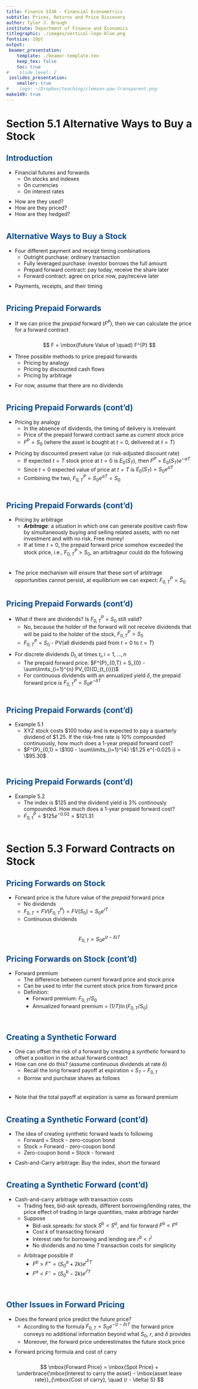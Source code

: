 ```yaml
---
title: Finance 5330 - Financial Econometrics
subtitle: Prices, Returns and Price Discovery 
author: Tyler J. Brough
institute: Department of Finance and Economics 
titlegraphic: ./images/vertical-logo-blue.png
fontsize: 10pt
output:
 beamer_presentation:
    template: ./beamer-template.tex
    keep_tex: false
    toc: true
#    slide_level: 2
 ioslides_presentation:
    smaller: true
#    logo: ~/Dropbox/teaching/clemson-paw-transparent.png
make149: true
---
```


<style>
slides > slide.backdrop {
  background: white;
  border-bottom: 0px;
  box-shadow: 0 0 0;
}


slides > slide {
  font-family: 'Open Sans', Helvetica, Arial, sans-serif;
  border-bottom: 3px solid  #F66733;
  box-shadow:  0 3px 0 #00488D;

}

.title-slide hgroup h1 {
  color: #00488D;
}



h2 {

  color: #00488D;
}

slides > slide.dark {
  background: #00488D !important;
  border-bottom: 0;
  box-shadow: 0 0 0;
}

.segue h2 {
  color: white;
}

slides > slide.title-slide {
  border-bottom: 0;
  box-shadow: 0 0 0;
}

ol, ul {

padding-bottom: 10px;

}

</style>


# Section 5.1 Alternative Ways to Buy a Stock 

## Introduction

- Financial futures and forwards
	- On stocks and indexes
	- On currencies
	- On interest rates
- How are they used?
- How are they priced?
- How are they hedged?


## Alternative Ways to Buy a Stock

- Four different payment and receipt timing combinations
	- Outright purchase: ordinary transaction
	- Fully leveraged purchase: investor borrows the full amount
	- Prepaid forward contract: pay today, receive the share later
	- Forward contract: agree on price now, pay/receive later

- Payments, receipts, and their timing

\begin{center}
 \includegraphics[width=7cm,height=4cm]{images/Picture1.png}
\end{center}


## Pricing Prepaid Forwards

- If we can price the _prepaid_ forward ($F^{P}$), then we can calculate the price
  for a forward contract

$$ 
F = \mbox{Future Value of \quad} F^{P}
$$

- Three possible methods to price prepaid forwards
	- Pricing by analogy
	- Pricing by discounted cash flows
	- Pricing by arbitrage
- For now, assume that there are no dividends


## Pricing Prepaid Forwards (cont'd)

- Pricing by analogy
	- In the absence of dividends, the timing of delivery is irrelevant
	- Price of the prepaid forward contract same as current stock price
	- $F^{P} = S_{0}$ (where the asset is bought at $t=0$, delivered at $t=T$)
- Pricing by discounted present value ($\alpha$: risk-adjusted discount rate)
	- If expected $t=T$ stock price at $t=0$ is $E_{0}(S_{T})$, then $F^{P} = E_{0}(S_{T}) e^{-\alpha T}$
	- Since $t=0$ expected value of price at $t=T$ is $E_{0}(S_{T}) = S_{0}e^{\alpha T}$
	- Combining the two, $F^{P}_{0,T} = S_{0} e^{\alpha T} = S_{0}$


## Pricing Prepaid Forwards (cont'd)

- Pricing by arbitrage
	- ___Arbitrage___: a situation in which one can generate positive cash flow by simultaneously buying
	  and selling related assets, with no net investment and with no risk. Free money!
	- If at time $t=0$, the prepaid forward price somehow exceeded the stock price, i.e., $F^{P}_{0,T} > S_{0}$,
	  an arbitrageur could do the following

\begin{center}
  \includegraphics[width=7cm, height=2cm]{images/Picture2.png}
\end{center}

- The price mechanism will ensure that these sort of arbitrage opportunities cannot persist,
  at equilibrium we can expect: $F^{P}_{0,T} = S_{0}$


## Pricing Prepaid Forwards (cont'd)

- What if there are dividends? Is $F^{P}_{0,T} = S_{0}$ still valid?
	- No, because the holder of the forward will not receive dividends that will be paid to the
	  holder of the stock, $F^{P}_{0,T} > S_{0}$ 
	- $F^{P}_{0,T} = S_{0}$ - PV(all dividends paid from $t=0$ to $t=T$)

- For discrete dividends $D_{t_{i}}$ at times $t_{i}, i = 1, \ldots, n$
	- The prepaid forward price: $F^{P}_{0,T} = S_{0} - \sum\limits_{i=1}^{n} PV_{0}(D_{t_{i}})$
	- For continuous dividends with an annualized yield $\delta$, the prepaid forward price is $F^{P}_{0,T} = S_{0} e^{-\delta T}$


## Pricing Prepaid Forwards (cont'd)

- Example 5.1
	- XYZ stock costs $\$100$ today and is expected to pay a quarterly dividend of $\$1.25$. 
	  If the risk-free rate is $10\%$ compounded continuously, how much does a $1$-year 
	  prepaid forward cost?
	- $F^{P}_{0,1} = \$100 - \sum\limits_{i=1}^{4} \$1.25 e^{-0.025 i} = \$95.30$


## Pricing Prepaid Forwards (cont'd)

- Example 5.2
	- The index is $\$125$ and the dividend yield is $3\%$ continously compounded. How
	  much does a $1$-year prepaid forward cost?
	- $F^{P}_{0,1} = \$125 e^{-0.03} = \$121.31$


# Section 5.3 Forward Contracts on Stock

## Pricing Forwards on Stock

- Forward price is the future value of the _prepaid_ forward price
	- No dividends
	- $F_{0,T} = FV(F^{P}_{0,T}) = FV(S_{0}) = S_{0}e^{rT}$
	- Continuous dividends

$$
F_{0,T} = S_{0} e^{(r - \delta)T}
$$


## Pricing Forwards on Stock (cont'd)

- Forward premium 
	- The difference between current forward price and stock price
	- Can be used to infer the current stock price from forward price
	- Definition:
		+ Forward premium: $F_{0,T} / S_{0}$
		+ Annualized forward premium = $(1/T) \ln{(F_{0,T}/S_{0})}$


## Creating a Synthetic Forward

- One can offset the risk of a forward by creating a _synthetic_ forward to offset a 
  position in the actual forward contract
- How can one do this? (assume continuous dividends at rate $\delta$)
	- Recall the long forward payoff at expiration = $S_{T} - F_{0,T}$
	- Borrow and purchase shares as follows

\begin{center}
 \includegraphics[width=6cm, height=2.5cm]{images/Picture3.png}
\end{center}

- Note that the total payoff at expiration is same as forward premium


## Creating a Synthetic Forward (cont'd)

- The idea of creating synthetic forward leads to following
	- Forward = Stock - zero-coupon bond
	- Stock = Forward - zero-coupon bond
	- Zero-coupon bond = Stock - forward
- Cash-and-Carry arbitrage: Buy the index, short the forward

\begin{center}
 \includegraphics[width=7cm, height=2.5cm]{images/Picture4.png}
\end{center}


## Creating a Synthetic Forward (cont'd) 

- Cash-and-carry arbitrage with transaction costs
	- Trading fees, bid-ask spreads, different
	  borrowing/lending rates, the price effect of trading in 
	  large quantities, make arbitrage harder
	- Suppose
		+ Bid-ask spreads: for stock $S^{b} < S^{a}$, and for forward $F^{b} < F^{a}$
		+ Cost $k$ of transacting forward
		+ Interest rate for borrowing and lending are $r^{b} < r^{l}$
		+ No dividends and no time $T$ transaction costs for simplicity
	- Arbitrage possible if
		+ $F^{b} > F^{+} = (S_{0}^{a} + 2k) e^{r^{b}T}$
		+ $F^{a} < F^{-} = (S_{0}^{b} - 2k) e^{r^{l}T}$


## Other Issues in Forward Pricing

- Does the forward price predict the future price?
	- According to the formula $F_{0,T} = S_{0} e^{-(r-\delta)T}$ the forward
	  price conveys no additional information beyond what $S_{0}$, $r$, and $\delta$ provides
	- Moreover, the forward price underestimates the future stock price
- Forward pricing formula and cost of carry

$$
\mbox{Forward Price} = \mbox{Spot Price} + \underbrace{\mbox{Interest to carry the asset} - \mbox{asset lease
rate}}_{\mbox{Cost of carry}, \quad (r - \delta) S} 
$$














